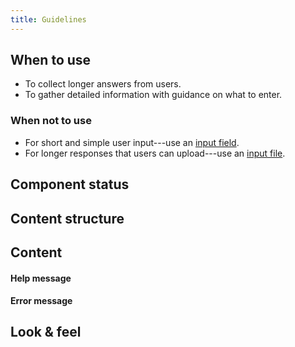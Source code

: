 ```yaml
---
title: Guidelines
---
```



<ReactExample exampleId="Textarea-default" />

## When to use

- To collect longer answers from users.
- To gather detailed information with guidance on what to enter.

### When not to use

- For short and simple user input---use an [input field](/components/input/inputfield/).
- For longer responses that users can upload---use an [input file](/components/input/inputfile/).

## Component status

<ComponentStatus component="Textarea" />

## Content structure

<FigmaFile
  file="4QJZqvBvRrLu6t9mwObCkA"
  node="171%3A1252"
  alt="Label: provides a clear description of what users should fill in; placeholder: provides additional help for expected value; rows: optionally defines textarea height."
/>

## Content

<InputLabelsSnippet />

<InputHelpErrorSnippet />

<!-- eslint-disable -->

#### Help message

<!-- eslint-enable -->

<ReactExample exampleId="Textarea-help" />

#### Error message

<ReactExample exampleId="Textarea-error" />

<InputPlaceholderSnippet />

## Look & feel

<InputBackgroundLinkSnippet />
